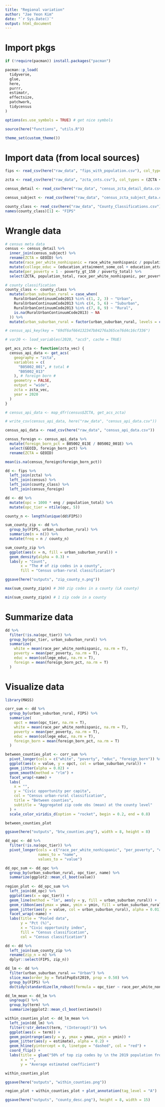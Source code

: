 ```yaml
---
title: "Regional variation"
author: "Jae Yeon Kim"
date: "`r Sys.Date()`"
output: html_document
---
```


# Import pkgs 

```r
if (!require(pacman)) install.packages("pacman")

pacman::p_load(
  tidyverse,
  glue,
  here,
  purrr,
  estimatr,
  effectsize,
  patchwork,
  tidycensus
)

options(es.use_symbols = TRUE) # get nice symbols

source(here("functions", "utils.R"))

theme_set(custom_theme())
```

# Import data (from local sources)

```r
fips <- read_csv(here("raw_data", "fips_with_population.csv"), col_types = (ZCTA <- "c"))

zcta <- read_csv(here("raw_data", "zcta_cnts.csv"), col_types = (ZCTA <- "c"))

census_detail <- read_csv(here("raw_data", "census_zcta_detail_data.csv"), col_types = (GEOID <- "c"))

census_subject <- read_csv(here("raw_data", "census_zcta_subject_data.csv"), col_types = (GEOID <- "c"))

county_class <- read_csv(here("raw_data", "County_Classifications.csv"))
names(county_class)[1] <- "FIPS"
```

# Wrangle data 

```r
# census meta data
census <- census_detail %>%
  inner_join(census_subject) %>%
  rename(ZCTA = GEOID) %>%
  mutate(race_per_white_nonhispanic = race_white_nonhispanic / population_total) %>%
  mutate(college_educ = (education_attainment_some_col + education_attainment_bs + education_attainment_grad) / education_attainment_total) %>%
  mutate(per_poverty = 1 - poverty_gt_150 / poverty_total) %>%
  select(ZCTA, population_total, race_per_white_nonhispanic, per_poverty, college_educ)

# county classification
county_class <- county_class %>%
  mutate(urban_suburban_rural = case_when(
    RuralUrbanContinuumCode2013 %in% c(1, 2, 3) ~ "Urban",
    RuralUrbanContinuumCode2013 %in% c(4, 5, 6) ~ "Suburban",
    RuralUrbanContinuumCode2013 %in% c(7, 8, 9) ~ "Rural",
    is.na(RuralUrbanContinuumCode2013) ~ NA
  )) %>%
  mutate(urban_suburban_rural = factor(urban_suburban_rural, levels = c("Urban", "Suburban", "Rural", NA)))
```

```r
# census_api_key(key = "69df6af664132347b84276a365ce76d4c16cf336")

# var20 <- load_variables(2020, "acs5", cache = TRUE)

get_acs_zcta <- function(zcta_vec) {
  census_api_data <- get_acs(
    geography = "zcta",
    variables = c(
      "B05002_001", # total #
      "B05002_013"
    ), # foreign born #
    geometry = FALSE,
    output = "wide",
    zcta = zcta_vec,
    year = 2020
  )
}

# census_api_data <- map_dfr(census$ZCTA, get_acs_zcta)

# write_csv(census_api_data, here("raw_data", "census_api_data.csv"))

census_api_data <- read_csv(here("raw_data", "census_api_data.csv"))

census_foreign <- census_api_data %>%
  mutate(foreign_born_pct = B05002_013E / B05002_001E) %>%
  select(GEOID, foreign_born_pct) %>%
  rename(ZCTA = GEOID)

mean(is.na(census_foreign$foreign_born_pct))
```

```r
dd <- fips %>%
  left_join(zcta) %>%
  left_join(census) %>%
  left_join(county_class) %>%
  left_join(census_foreign)

dd <- dd %>%
  mutate(opc = 1000 * eng / population_total) %>%
  mutate(opc_tier = ntile(opc, 5))

county_n <- length(unique(dd$FIPS))

sum_county_zip <- dd %>%
  group_by(FIPS, urban_suburban_rural) %>%
  summarize(n = n()) %>%
  mutate(freq = n / county_n)

sum_county_zip %>%
  ggplot(aes(x = n, fill = urban_suburban_rural)) +
  geom_density(alpha = 0.3) +
  labs(y = "Count",
       x = "The # of zip codes in a county",
       fill = "Census urban-rural classification") 

ggsave(here("outputs", "zip_county_n.png"))

max(sum_county_zip$n) # 360 zip codes in a county (LA county)

min(sum_county_zip$n) # 1 zip code in a county 
```

# Summarize data 

```r
dd %>%
  filter(!is.na(opc_tier)) %>%
  group_by(opc_tier, urban_suburban_rural) %>%
  summarize(
    white = mean(race_per_white_nonhispanic, na.rm = T),
    poverty = mean(per_poverty, na.rm = T),
    educ = mean(college_educ, na.rm = T),
    foreign = mean(foreign_born_pct, na.rm = T)
  )
```

# Visualize data 

```r
library(MASS)

corr_sum <- dd %>%
  group_by(urban_suburban_rural, FIPS) %>%
  summarize(
    opct = mean(opc_tier, na.rm = T),
    white = mean(race_per_white_nonhispanic, na.rm = T),
    poverty = mean(per_poverty, na.rm = T),
    educ = mean(college_educ, na.rm = T),
    foreign_born = mean(foreign_born_pct, na.rm = T)
  )
```

```r
between_counties_plot <- corr_sum %>%
  pivot_longer(cols = c("white", "poverty", "educ", "foreign_born")) %>%
  ggplot(aes(x = value, y = opct, col = urban_suburban_rural)) +
  geom_jitter(alpha = 0.02) +
  geom_smooth(method = "rlm") +
  facet_wrap(~name) +
  labs(
    x = "",
    y = "Civic opportunity per capita",
    col = "Census urban-rural classification",
    title = "Between counties",
    subtitle = "Aggregated zip code obs (mean) at the county level"
  ) +
  scale_color_viridis_d(option = "rocket", begin = 0.2, end = 0.8)

between_counties_plot 

ggsave(here("outputs", "btw_counties.png"), width = 8, height = 8)
```

```r
dd_opc <- dd %>%
  filter(!is.na(opc_tier)) %>%
  pivot_longer(cols = c("race_per_white_nonhispanic", "per_poverty", "college_educ", "foreign_born_pct"),
               names_to = "name",
               values_to = "value")

dd_opc_sum <- dd_opc %>%
  group_by(urban_suburban_rural, opc_tier, name) %>%
  summarize(ggplot2::mean_cl_boot(value)) 
  
region_plot <- dd_opc_sum %>%
  left_join(dd_opc) %>%
  ggplot(aes(x = opc_tier)) +
  geom_line(method = "lm", aes(y = y, fill = urban_suburban_rural)) +
  geom_ribbon(aes(ymax = ymax, ymin = ymin, fill = urban_suburban_rural)) +
  geom_jitter(aes(y = value, col = urban_suburban_rural), alpha = 0.01) +
  facet_wrap(~name) +
  labs(title = "Pooled data",
       y = "Pct (%)", 
       x = "Civic opportunity index", 
       fill = "Census classification",
       col = "Census classification")
```

```r
dd <- dd %>%
  left_join(sum_county_zip %>%
  rename(zip_n = n) %>%
  dplyr::select(FIPS, zip_n))
```

```r
dd_lm <- dd %>%
  filter(urban_suburban_rural == "Urban") %>%
  slice_max(order_by = TotalPopEst2019, prop = 0.50) %>%
  group_by(FIPS) %>% 
  do(tidy(standardize(lm_robust(formula = opc_tier ~ race_per_white_nonhispanic + per_poverty + college_educ + foreign_born_pct, data = .))))

dd_lm_mean <- dd_lm %>%
  ungroup() %>%
  group_by(term) %>%
  summarize(ggplot2::mean_cl_boot(estimate)) 
```

```r
within_counties_plot <- dd_lm_mean %>%
  left_join(dd_lm) %>%
  filter(!str_detect(term, "(Intercept)")) %>%
  ggplot(aes(x = term)) +
  geom_pointrange(aes(y = y, ymax = ymax, ymin = ymin)) +
  geom_jitter(aes(y = estimate), alpha = 0.2) + 
  geom_hline(yintercept = 0, linetype = "dashed", col = "red") +
  coord_flip() +
  labs(title = glue("50% of top zip codes by \n the 2019 population from urban areas"),
       x = "",
       y = "Average estimated coefficient")

within_counties_plot

ggsave(here("outputs", "within_counties.png"))
```

```r
region_plot + within_counties_plot + plot_annotation(tag_level = "A")

ggsave(here("outputs", "county_desc.png"), height = 8, width = 15)
```